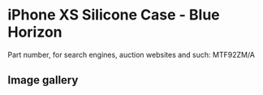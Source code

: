 
# iPhone XS Silicone Case - Blue Horizon

Part number, for search engines, auction websites and such: MTF92ZM/A

## Image gallery

<div style={{ width: "768px" }}>
  <GalleryComponent
    images={[
      {
        original: "/everysource/MTF92.png",
        thumbnail: "/everypreview/MTF92.png",
      },
      {
        original: "/everysource/MTF92_AV1_GOLD.png",
        thumbnail: "/everypreview/MTF92_AV1_GOLD.png",
      },
      {
        original: "/everysource/MTF92_AV1_SILVER.png",
        thumbnail: "/everypreview/MTF92_AV1_SILVER.png",
      },
      {
        original: "/everysource/MTF92_AV1_SPACE_GRAY.png",
        thumbnail: "/everypreview/MTF92_AV1_SPACE_GRAY.png",
      },
      {
        original: "/everysource/MTF92_AV2.png",
        thumbnail: "/everypreview/MTF92_AV2.png",
      }
    ]}
  />
</div>